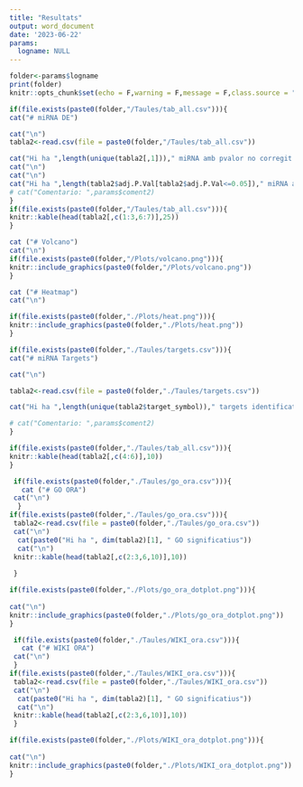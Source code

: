 ```yaml
---
title: "Resultats"
output: word_document
date: '2023-06-22'
params:
  logname: NULL
---
```


```r
folder<-params$logname
print(folder)
knitr::opts_chunk$set(echo = F,warning = F,message = F,class.source = "watch-out",eval = T)

```
```r

if(file.exists(paste0(folder,"/Taules/tab_all.csv"))){
cat("# miRNA DE")

cat("\n")
tabla2<-read.csv(file = paste0(folder,"/Taules/tab_all.csv"))

cat("Hi ha ",length(unique(tabla2[,1]))," miRNA amb pvalor no corregit <=0.05")
cat("\n")
cat("\n")
cat("Hi ha ",length(tabla2$adj.P.Val[tabla2$adj.P.Val<=0.05])," miRNA amb pvalor corregit (FDR) <=0.05")
# cat("Comentario: ",params$coment2)
}
if(file.exists(paste0(folder,"/Taules/tab_all.csv"))){
knitr::kable(head(tabla2[,c(1:3,6:7)],25))
}
```

```r
cat ("# Volcano")
cat("\n")
if(file.exists(paste0(folder,"/Plots/volcano.png"))){
knitr::include_graphics(paste0(folder,"/Plots/volcano.png"))
}
```

```r

cat ("# Heatmap")
cat("\n")

if(file.exists(paste0(folder,"./Plots/heat.png"))){
knitr::include_graphics(paste0(folder,"./Plots/heat.png"))
}

```

```r

if(file.exists(paste0(folder,"./Taules/targets.csv"))){
cat("# miRNA Targets")

cat("\n")

tabla2<-read.csv(file = paste0(folder,"./Taules/targets.csv"))

cat("Hi ha ",length(unique(tabla2$target_symbol))," targets identificats.")

# cat("Comentario: ",params$coment2)
}

if(file.exists(paste0(folder,"./Taules/tab_all.csv"))){
knitr::kable(head(tabla2[,c(4:6)],10))
}
```

```r
 if(file.exists(paste0(folder,"./Taules/go_ora.csv"))){
   cat ("# GO ORA")
 cat("\n")
  }
if(file.exists(paste0(folder,"./Taules/go_ora.csv"))){
 tabla2<-read.csv(file = paste0(folder,"./Taules/go_ora.csv"))
 cat("\n")
  cat(paste0("Hi ha ", dim(tabla2)[1], " GO significatius"))
  cat("\n")
 knitr::kable(head(tabla2[,c(2:3,6,10)],10))
 
 }

```


```r

if(file.exists(paste0(folder,"./Plots/go_ora_dotplot.png"))){
  
cat("\n")
knitr::include_graphics(paste0(folder,"./Plots/go_ora_dotplot.png"))
}

```

```r
 if(file.exists(paste0(folder,"./Taules/WIKI_ora.csv"))){
   cat ("# WIKI ORA")
 cat("\n")
 }
if(file.exists(paste0(folder,"./Taules/WIKI_ora.csv"))){
 tabla2<-read.csv(file = paste0(folder,"./Taules/WIKI_ora.csv"))
 cat("\n")
  cat(paste0("Hi ha ", dim(tabla2)[1], " GO significatius"))
  cat("\n")
 knitr::kable(head(tabla2[,c(2:3,6,10)],10))
 }

```


```r

if(file.exists(paste0(folder,"./Plots/WIKI_ora_dotplot.png"))){
  
cat("\n")
knitr::include_graphics(paste0(folder,"./Plots/WIKI_ora_dotplot.png"))
}

```


